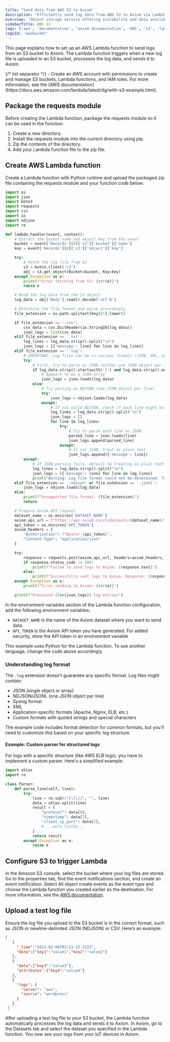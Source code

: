 ```yaml
---
title: "Send data from AWS S3 to Axiom"
description: "Efficiently send log data from AWS S3 to Axiom via Lambda function"
overview: 'Object storage service offering scalability and data availability'
sidebarTitle: AWS S3
tags: ['aws', 'documentation', 'axiom documentation', 'AWS', 's3', 'lambda']
logoId: 'awsbucket'
---
```



This page explains how to set up an AWS Lambda function to send logs from an S3 bucket to Axiom. The Lambda function triggers when a new log file is uploaded to an S3 bucket, processes the log data, and sends it to Axiom.

<AwsDisclaimer />

<Prerequisites />
{/* list separator */}
- Create an AWS account with permissions to create and manage S3 buckets, Lambda functions, and IAM roles. For more information, see the [AWS documentation](https://docs.aws.amazon.com/lambda/latest/dg/with-s3-example.html).

## Package the requests module

Before creating the Lambda function, package the requests module so it can be used in the function:

1. Create a new directory.
2. Install the requests module into the current directory using pip.
3. Zip the contents of the directory.
4. Add your Lambda function file to the zip file.

## Create AWS Lambda function

Create a Lambda function with Python runtime and upload the packaged zip file containing the requests module and your function code below:

```py
import os
import json
import boto3
import requests
import csv
import io
import ndjson
import re

def lambda_handler(event, context):
    # Extract the bucket name and object key from the event
    bucket = event['Records'][0]['s3']['bucket']['name']
    key = event['Records'][0]['s3']['object']['key']

    try:
        # Fetch the log file from S3
        s3 = boto3.client('s3')
        obj = s3.get_object(Bucket=bucket, Key=key)
    except Exception as e:
        print(f"Error fetching from S3: {str(e)}")
        raise e

    # Read the log data from the S3 object
    log_data = obj['Body'].read().decode('utf-8')

    # Determine the file format and parse accordingly
    file_extension = os.path.splitext(key)[1].lower()

    if file_extension == '.csv':
        csv_data = csv.DictReader(io.StringIO(log_data))
        json_logs = list(csv_data)
    elif file_extension == '.txt':
        log_lines = log_data.strip().split("\n")
        json_logs = [{'message': line} for line in log_lines]
    elif file_extension == '.log':
        # IMPORTANT: Log files can be in various formats (JSON, XML, syslog, etc.)
        try:
            # First, try to parse as JSON (either one JSON object per line or a JSON array)
            if log_data.strip().startswith('[') and log_data.strip().endswith(']'):
                # Appears to be a JSON array
                json_logs = json.loads(log_data)
            else:
                # Try parsing as NDJSON (one JSON object per line)
                try:
                    json_logs = ndjson.loads(log_data)
                except:
                    # If not valid NDJSON, check if each line might be JSON
                    log_lines = log_data.strip().split("\n")
                    json_logs = []
                    for line in log_lines:
                        try:
                            # Try to parse each line as JSON
                            parsed_line = json.loads(line)
                            json_logs.append(parsed_line)
                        except:
                            # If not JSON, treat as plain text
                            json_logs.append({'message': line})
        except:
            # If JSON parsing fails, default to treating as plain text
            log_lines = log_data.strip().split("\n")
            json_logs = [{'message': line} for line in log_lines]
            print("Warning: Log file format could not be determined. Treating as plain text.")
    elif file_extension == '.ndjson' or file_extension == '.jsonl':
        json_logs = ndjson.loads(log_data)
    else:
        print(f"Unsupported file format: {file_extension}")
        return

    # Prepare Axiom API request
    dataset_name = os.environ['DATASET_NAME']
    axiom_api_url = f"https://api.axiom.co/v1/datasets/{dataset_name}/ingest"
    api_token = os.environ['API_TOKEN']
    axiom_headers = {
        "Authorization": f"Bearer {api_token}",
        "Content-Type": "application/json"
    }

    try:
        response = requests.post(axiom_api_url, headers=axiom_headers, json=json_logs)
        if response.status_code != 200:
            print(f"Failed to send logs to Axiom: {response.text}")
        else:
            print(f"Successfully sent logs to Axiom. Response: {response.text}")
    except Exception as e:
        print(f"Error sending to Axiom: {str(e)}")

    print(f"Processed {len(json_logs)} log entries")
```

In the environment variables section of the Lambda function configuration, add the following environment variables:

- `DATASET_NAME` is the name of the Axiom dataset where you want to send data.
- `API_TOKEN` is the Axiom API token you have generated. For added security, store the API token in an environment variable

<CallOut kind="info">
This example uses Python for the Lambda function. To use another language, change the code above accordingly.
</CallOut>

### Understanding log format

The `.log` extension doesn't guarantee any specific format. Log files might contain:

- JSON (single object or array)
- NDJSON/JSONL (one JSON object per line)
- Syslog format
- XML
- Application-specific formats (Apache, Nginx, ELB, etc.)
- Custom formats with quoted strings and special characters

The example code includes format detection for common formats, but you'll need to customize this based on your specific log structure.

#### Example: Custom parser for structured logs
For logs with a specific structure (like AWS ELB logs), you have to implement a custom parser. Here's a simplified example:

```py
import shlex
import re 

class Parser:
    def parse_line(self, line):
        try:
            line = re.sub(r"[\[\]]", "", line)
            data = shlex.split(line)
            result = {
                "protocol": data[0],
                "timestamp": data[1],
                "client_ip_port": data[2],
                # ...more fields...
            }
            return result
        except Exception as e:
            raise e
```

## Configure S3 to trigger Lambda

In the Amazon S3 console, select the bucket where your log files are stored. Go to the properties tab, find the event notifications section, and create an event notification. Select All object create events as the event type and choose the Lambda function you created earlier as the destination. For more information, see the [AWS documentation](https://docs.aws.amazon.com/lambda/latest/dg/with-s3-example.html).

## Upload a test log file

Ensure the log file you upload to the S3 bucket is in the correct format, such as JSON or newline-delimited JSON (NDJSON) or CSV. Here’s an example:

```json
[
   {
     "_time":"2021-02-04T03:11:23.222Z",
     "data":{"key1":"value1","key2":"value2"}
   },
   {
     "data":{"key3":"value3"},
     "attributes":{"key4":"value4"}
   },
   {
     "tags": {
       "server": "aws",
       "source": "wordpress"
     }
   }
 ]
```

After uploading a test log file to your S3 bucket, the Lambda function automatically processes the log data and sends it to Axiom. In Axiom, go to the Datasets tab and select the dataset you specified in the Lambda function. You now see your logs from your IoT devices in Axiom.
